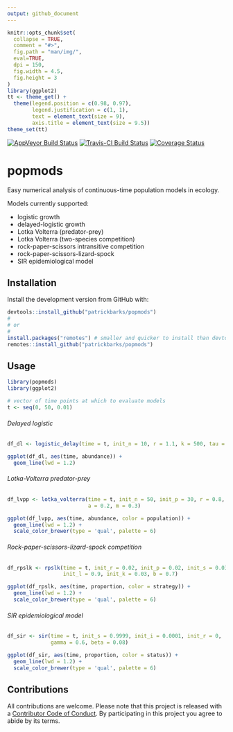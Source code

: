 ```yaml
---
output: github_document
---
```


<!-- README.md is generated from README.Rmd. Please edit that file -->

```r
knitr::opts_chunk$set(
  collapse = TRUE,
  comment = "#>",
  fig.path = "man/img/",
  eval=TRUE,
  dpi = 150,
  fig.width = 4.5,
  fig.height = 3
)
library(ggplot2)
tt <- theme_get() +
  theme(legend.position = c(0.98, 0.97),
        legend.justification = c(1, 1),
        text = element_text(size = 9),
        axis.title = element_text(size = 9.5))
theme_set(tt)
```

[![AppVeyor Build Status](https://ci.appveyor.com/api/projects/status/github/patrickbarks/popmods?branch=master&svg=true)](https://ci.appveyor.com/project/patrickbarks/popmods)
[![Travis-CI Build Status](https://travis-ci.org/patrickbarks/popmods.svg?branch=master)](https://travis-ci.org/patrickbarks/popmods)
[![Coverage Status](https://img.shields.io/codecov/c/github/patrickbarks/popmods/master.svg)](https://codecov.io/github/patrickbarks/popmods?branch=master)

popmods
=========

Easy numerical analysis of continuous-time population models in ecology.

Models currently supported:

- logistic growth
- delayed-logistic growth
- Lotka Volterra (predator-prey)
- Lotka Volterra (two-species competition)
- rock-paper-scissors intransitive competition
- rock-paper-scissors-lizard-spock
- SIR epidemiological model

## Installation

Install the development version from GitHub with:

```r
devtools::install_github("patrickbarks/popmods")
#
# or
#
install.packages("remotes") # smaller and quicker to install than devtools
remotes::install_github("patrickbarks/popmods")
```

## Usage

```r
library(popmods)
library(ggplot2)

# vector of time points at which to evaluate models
t <- seq(0, 50, 0.01)
```

###### Delayed logistic

```r
df_dl <- logistic_delay(time = t, init_n = 10, r = 1.1, k = 500, tau = 1.12)

ggplot(df_dl, aes(time, abundance)) +
  geom_line(lwd = 1.2)
```


###### Lotka-Volterra predator-prey

```r
df_lvpp <- lotka_volterra(time = t, init_n = 50, init_p = 30, r = 0.8, c = 0.04,
                          a = 0.2, m = 0.3)

ggplot(df_lvpp, aes(time, abundance, color = population)) +
  geom_line(lwd = 1.2) +
  scale_color_brewer(type = 'qual', palette = 6)
```

###### Rock-paper-scissors-lizard-spock competition

```r
df_rpslk <- rpslk(time = t, init_r = 0.02, init_p = 0.02, init_s = 0.03,
                  init_l = 0.9, init_k = 0.03, b = 0.7)

ggplot(df_rpslk, aes(time, proportion, color = strategy)) +
  geom_line(lwd = 1.2) +
  scale_color_brewer(type = 'qual', palette = 6)
```

###### SIR epidemiological model

```r
df_sir <- sir(time = t, init_s = 0.9999, init_i = 0.0001, init_r = 0,
              gamma = 0.6, beta = 0.08)

ggplot(df_sir, aes(time, proportion, color = status)) +
  geom_line(lwd = 1.2) +
  scale_color_brewer(type = 'qual', palette = 6)
```


## Contributions

All contributions are welcome. Please note that this project is released with a [Contributor Code of Conduct](CONDUCT.md). By participating in this project you agree to abide by its terms.

